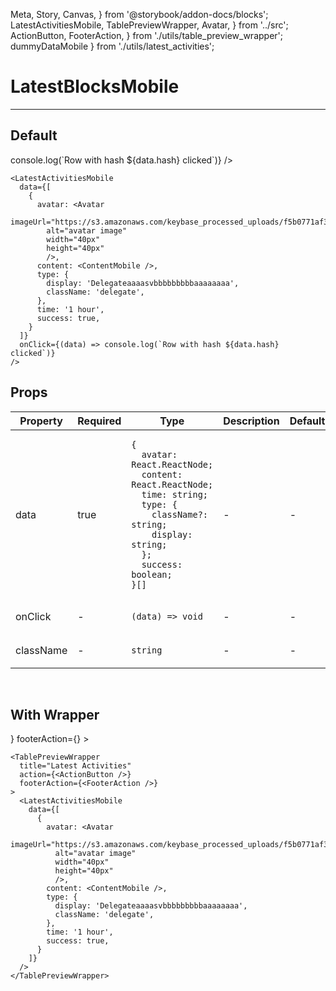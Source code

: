   Meta, Story, Canvas,
} from '@storybook/addon-docs/blocks';
  LatestActivitiesMobile,
  TablePreviewWrapper,
  Avatar,
} from '../src';
  ActionButton, FooterAction,
} from './utils/table_preview_wrapper';
  dummyDataMobile
} from './utils/latest_activities';

<Meta title="LatestActivitiesMobile" component={LatestActivitiesMobile} />

# LatestBlocksMobile
---

## Default
<Canvas>
  <Story name="Default">
    <LatestActivitiesMobile
      data={dummyDataMobile}
      onClick={(data) => console.log(`Row with hash ${data.hash} clicked`)}
    />
  </Story>
</Canvas>

```
<LatestActivitiesMobile
  data={[
    {
      avatar: <Avatar
        imageUrl="https://s3.amazonaws.com/keybase_processed_uploads/f5b0771af36b2e3d6a196a29751e1f05_360_360.jpeg"
        alt="avatar image"
        width="40px"
        height="40px"
        />,
      content: <ContentMobile />,
      type: {
        display: 'Delegateaaaasvbbbbbbbbbaaaaaaaa',
        className: 'delegate',
      },
      time: '1 hour',
      success: true,
    }
  ]}
  onClick={(data) => console.log(`Row with hash ${data.hash} clicked`)}
/>
```

## Props
<table>
  <thead>
    <tr>
      <th>Property</th>
      <th>Required</th>
      <th>Type</th>
      <th>Description</th>
      <th>Default</th>
    </tr>
  </thead>
<tbody>
  <tr>
    <td>data</td>
    <td>true</td>
    <td>

```
{
  avatar: React.ReactNode;
  content: React.ReactNode;
  time: string;
  type: {
    className?: string;
    display: string;
  };
  success: boolean;
}[]
```

  </td>
    <td>-</td>
    <td>-</td>
  </tr>

  <tr>
    <td>onClick</td>
    <td>-</td>
    <td>

`(data) => void`

  </td>
    <td>-</td>
    <td>-</td>
  </tr>

  <tr>
    <td>className</td>
    <td>-</td>
    <td>

`string`

  </td>
    <td>-</td>
    <td>-</td>
  </tr>
</tbody>
</table>
<br/>

## With Wrapper
<Canvas>
  <Story name="With TabletPreviewWrapper">
    <TablePreviewWrapper
      title="Latest Activities"
      action={<ActionButton />}
      footerAction={<FooterAction />}
    >
      <LatestActivitiesMobile
        data={dummyDataMobile}
      />
    </TablePreviewWrapper>
  </Story>
</Canvas>

```
<TablePreviewWrapper
  title="Latest Activities"
  action={<ActionButton />}
  footerAction={<FooterAction />}
>
  <LatestActivitiesMobile
    data={[
      {
        avatar: <Avatar
          imageUrl="https://s3.amazonaws.com/keybase_processed_uploads/f5b0771af36b2e3d6a196a29751e1f05_360_360.jpeg"
          alt="avatar image"
          width="40px"
          height="40px"
          />,
        content: <ContentMobile />,
        type: {
          display: 'Delegateaaaasvbbbbbbbbbaaaaaaaa',
          className: 'delegate',
        },
        time: '1 hour',
        success: true,
      }
    ]}
  />
</TablePreviewWrapper>
```
